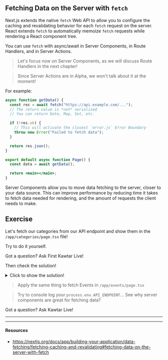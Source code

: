 ## Fetching Data on the Server with `fetch`

Next.js extends the native `fetch` Web API to allow you to configure the caching and revalidating behavior for each `fetch` request on the server. React extends `fetch` to automatically memoize `fetch` requests while rendering a React component tree.

You can use `fetch` with async/await in Server Components, in Route Handlers, and in Server Actions.

> Let's focus now on Server Components, as we will discuss Route Handlers in the next chapter!

> Since Server Actions are in Alpha, we won't talk about it at the moment!

For example:

```jsx
async function getData() {
  const res = await fetch("https://api.example.com/...");
  // The return value is *not* serialized
  // You can return Date, Map, Set, etc.

  if (!res.ok) {
    // This will activate the closest `error.js` Error Boundary
    throw new Error("Failed to fetch data");
  }

  return res.json();
}

export default async function Page() {
  const data = await getData();

  return <main></main>;
}
```

Server Components allow you to move data fetching to the server, closer to your data source. This can improve performance by reducing time it takes to fetch data needed for rendering, and the amount of requests the client needs to make.

## Exercise

Let's fetch our categories from our API endpoint and show them in the `/app/categories/page.tsx` file!

Try to do it yourself.

Got a question? Ask First Kawtar Live!

Then check the solution!

<details>
<summary>Click to show the solution!</summary>

```jsx
import CategoryCard from "@/components/category-card"; // you have to build it hihi ;)
import { Category } from "@/types";
import Link from "next/link";

async function getCategories() {
  const categories = await fetch(`${process.env.API_ENDPOINT}/categories`);
  return categories;
}

async function CategoriesList() {
  const response = await getCategories();
  const categories = await response.json();

  if (!categories) {
    return <div>Failed to load data</div>;
  }
  return (
    <>
      {categories.map((category: Category) => (
        <Link href={`/events?category=${category.name}`} key={category.id}>
          <CategoryCard key={category.id} category={category} />
        </Link>
      ))}
    </>
  );
}

export default function Categories() {
  return (
    <div className="w-full max-w-screen-lg mx-auto">
      <h1 className="text-lg sm:text-xl md:text-2xl lg:text-4xl font-medium my-3">
        Categories Page
      </h1>
      <div className="grid grid-cols-1 md:grid-cols-2 lg:grid-cols-3 gap-5 my-5">
        <CategoriesList />
      </div>
    </div>
  );
}
```

</details>

> Apply the same thing to fetch Events in `/app/events/page.tsx`

> Try to console log your `process.env.API_ENDPOINT`... See why server components are great for fetching data?

Got a question? Ask Kawtar Live!

---

---

#### Resources

- https://nextjs.org/docs/app/building-your-application/data-fetching/fetching-caching-and-revalidating#fetching-data-on-the-server-with-fetch
